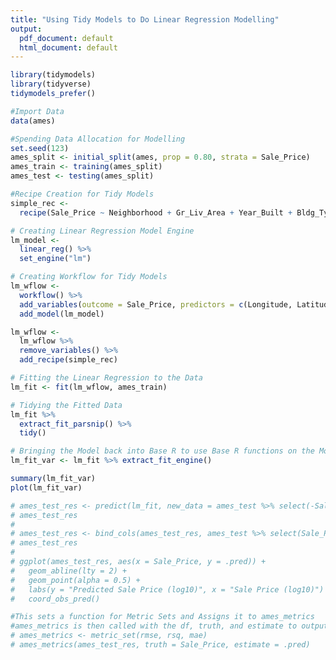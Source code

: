 ```yaml
---
title: "Using Tidy Models to Do Linear Regression Modelling"
output:
  pdf_document: default
  html_document: default
---
```


```r
library(tidymodels)
library(tidyverse)
tidymodels_prefer()
```


```r
#Import Data
data(ames)

#Spending Data Allocation for Modelling
set.seed(123)
ames_split <- initial_split(ames, prop = 0.80, strata = Sale_Price)
ames_train <- training(ames_split)
ames_test <- testing(ames_split)

#Recipe Creation for Tidy Models
simple_rec <-
  recipe(Sale_Price ~ Neighborhood + Gr_Liv_Area + Year_Built + Bldg_Type, data = ames_train)

# Creating Linear Regression Model Engine
lm_model <-
  linear_reg() %>%
  set_engine("lm")

# Creating Workflow for Tidy Models
lm_wflow <-
  workflow() %>%
  add_variables(outcome = Sale_Price, predictors = c(Longitude, Latitude))%>%
  add_model(lm_model)

lm_wflow <-
  lm_wflow %>%
  remove_variables() %>%
  add_recipe(simple_rec)

# Fitting the Linear Regression to the Data
lm_fit <- fit(lm_wflow, ames_train)

# Tidying the Fitted Data
lm_fit %>%
  extract_fit_parsnip() %>%
  tidy()

# Bringing the Model back into Base R to use Base R functions on the Model
lm_fit_var <- lm_fit %>% extract_fit_engine()

summary(lm_fit_var)
plot(lm_fit_var)
```

```r
# ames_test_res <- predict(lm_fit, new_data = ames_test %>% select(-Sale_Price))
# ames_test_res
# 
# ames_test_res <- bind_cols(ames_test_res, ames_test %>% select(Sale_Price))
# ames_test_res
# 
# ggplot(ames_test_res, aes(x = Sale_Price, y = .pred)) +
#   geom_abline(lty = 2) +
#   geom_point(alpha = 0.5) +
#   labs(y = "Predicted Sale Price (log10)", x = "Sale Price (log10)") +
#   coord_obs_pred()

#This sets a function for Metric Sets and Assigns it to ames_metrics
#ames_metrics is then called with the df, truth, and estimate to output the tibble.
# ames_metrics <- metric_set(rmse, rsq, mae)
# ames_metrics(ames_test_res, truth = Sale_Price, estimate = .pred)
```
